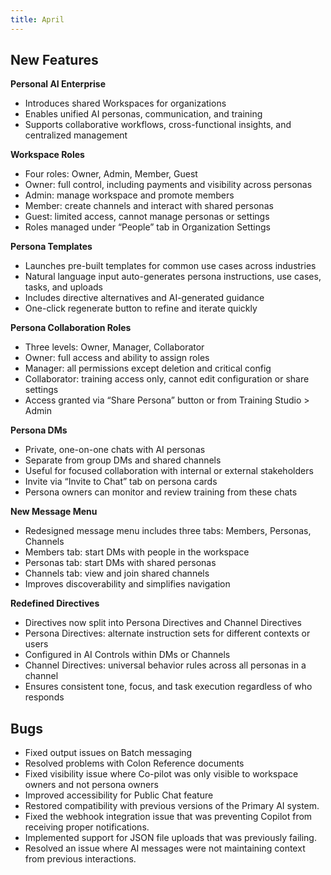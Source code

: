 ```yaml
---
title: April
---
```


## New Features

**Personal AI Enterprise**
- Introduces shared Workspaces for organizations
- Enables unified AI personas, communication, and training
- Supports collaborative workflows, cross-functional insights, and centralized management

**Workspace Roles**
- Four roles: Owner, Admin, Member, Guest
- Owner: full control, including payments and visibility across personas
- Admin: manage workspace and promote members
- Member: create channels and interact with shared personas
- Guest: limited access, cannot manage personas or settings
- Roles managed under “People” tab in Organization Settings

**Persona Templates**
- Launches pre-built templates for common use cases across industries
- Natural language input auto-generates persona instructions, use cases, tasks, and uploads
- Includes directive alternatives and AI-generated guidance
- One-click regenerate button to refine and iterate quickly

**Persona Collaboration Roles**
- Three levels: Owner, Manager, Collaborator
- Owner: full access and ability to assign roles
- Manager: all permissions except deletion and critical config
- Collaborator: training access only, cannot edit configuration or share settings
- Access granted via “Share Persona” button or from Training Studio > Admin

**Persona DMs**
- Private, one-on-one chats with AI personas
- Separate from group DMs and shared channels
- Useful for focused collaboration with internal or external stakeholders
- Invite via “Invite to Chat” tab on persona cards
- Persona owners can monitor and review training from these chats

**New Message Menu**
- Redesigned message menu includes three tabs: Members, Personas, Channels
- Members tab: start DMs with people in the workspace
- Personas tab: start DMs with shared personas
- Channels tab: view and join shared channels
- Improves discoverability and simplifies navigation

**Redefined Directives**
- Directives now split into Persona Directives and Channel Directives
- Persona Directives: alternate instruction sets for different contexts or users
- Configured in AI Controls within DMs or Channels
- Channel Directives: universal behavior rules across all personas in a channel
- Ensures consistent tone, focus, and task execution regardless of who responds

## Bugs

- Fixed output issues on Batch messaging
- Resolved problems with Colon Reference documents
- Fixed visibility issue where Co-pilot was only visible to workspace owners and not persona owners
- Improved accessibility for Public Chat feature
- Restored compatibility with previous versions of the Primary AI system.
- Fixed the webhook integration issue that was preventing Copilot from receiving proper notifications.
- Implemented support for JSON file uploads that was previously failing.
- Resolved an issue where AI messages were not maintaining context from previous interactions.


